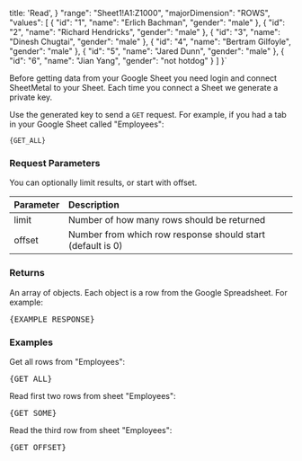   title: 'Read',
}
  "range": "Sheet1!A1:Z1000",
  "majorDimension": "ROWS",
  "values": [
    { "id": "1", "name": "Erlich Bachman", "gender": "male" },
    { "id": "2", "name": "Richard Hendricks", "gender": "male" },
    { "id": "3", "name": "Dinesh Chugtai", "gender": "male" },
    { "id": "4", "name": "Bertram Gilfoyle", "gender": "male" },
    { "id": "5", "name": "Jared Dunn", "gender": "male" },
    { "id": "6", "name": "Jian Yang", "gender": "not hotdog" }
  ]
}`

Before getting data from your Google Sheet you need login and connect SheetMetal to your Sheet. Each time you connect a Sheet we generate a private key.

Use the generated key to send a `GET` request. For example, if you had a tab in your Google Sheet called "Employees":

<code>{GET_ALL}</code>

### Request Parameters

You can optionally limit results, or start with offset.

| Parameter | Description                                                |
| --------- | :--------------------------------------------------------- |
| limit     | Number of how many rows should be returned                 |
| offset    | Number from which row response should start (default is 0) |

### Returns

An array of objects. Each object is a row from the Google Spreadsheet. For example:

<pre>{EXAMPLE_RESPONSE}</pre>

### Examples

Get all rows from "Employees":

<pre>{GET_ALL}</pre>

Read first two rows from sheet "Employees":

<pre>{GET_SOME}</pre>

Read the third row from sheet "Employees":

<pre>{GET_OFFSET}</pre>

